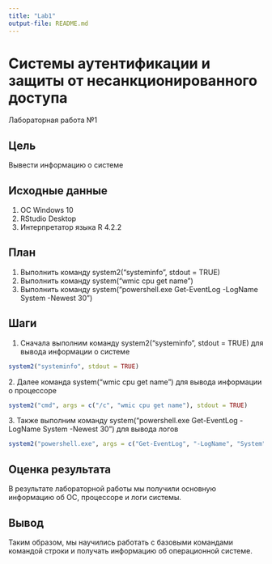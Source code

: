 ---
title: "Lab1"
output-file: README.md
---

# Системы аутентификации и защиты от несанкционированного доступа

Лабораторная работа №1

## Цель

Вывести информацию о системе

## Исходные данные

1.  ОС Windows 10
2.  RStudio Desktop
3.  Интерпретатор языка R 4.2.2

## План

1.  Выполнить команду system2("systeminfo", stdout = TRUE)
2.  Выполнить команду system("wmic cpu get name")
3.  Выполнить команду system("powershell.exe Get-EventLog -LogName System -Newest 30")

## Шаги

1.  Сначала выполним команду system2("systeminfo", stdout = TRUE) для вывода информации о системе

```{r}
system2("systeminfo", stdout = TRUE)
```

2\. Далее команда system("wmic cpu get name") для вывода информации о процессоре

```{r}
system2("cmd", args = c("/c", "wmic cpu get name"), stdout = TRUE)
```

3\. Также выполним команду system("powershell.exe Get-EventLog -LogName System -Newest 30") для вывода логов

```{r}
system2("powershell.exe", args = c("Get-EventLog", "-LogName", "System", "-Newest", "30"), stdout = TRUE)
```

## Оценка результата

В результате лабораторной работы мы получили основную информацию об ОС, процессоре и логи системы.

## Вывод

Таким образом, мы научились работать с базовыми командами командой строки и получать информацию об операционной системе.
